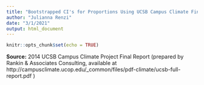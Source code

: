 ```yaml
---
title: "Bootstrapped CI's for Proportions Using UCSB Campus Climate Final Report"
author: "Julianna Renzi"
date: "3/1/2021"
output: html_document
---
```


```r
knitr::opts_chunk$set(echo = TRUE)
```

**Source:** 2014 UCSB Campus Climate Project Final Report (prepared by Rankin & Associates Consulting, available at http://campusclimate.ucop.edu/_common/files/pdf-climate/ucsb-full-report.pdf )
